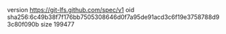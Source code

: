 version https://git-lfs.github.com/spec/v1
oid sha256:6c49b38f7f176bb7505308646d0f7a95de91acd3c6f19e3758788d93c80f090b
size 199477
